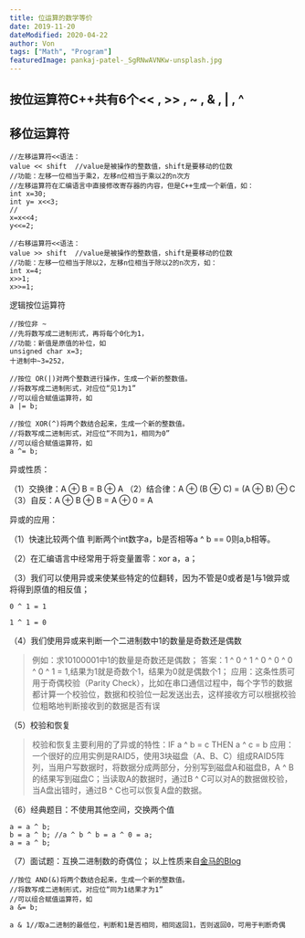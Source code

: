 ```yaml
---
title: 位运算的数学等价
date: 2019-11-20
dateModified: 2020-04-22
author: Von
tags: ["Math", "Program"]
featuredImage: pankaj-patel-_SgRNwAVNKw-unsplash.jpg
---
```



## 按位运算符C++共有6个<< , >> , ~ , & , | , ^

## 移位运算符
```none
//左移运算符<<语法：
value << shift  //value是被操作的整数值，shift是要移动的位数
//功能：左移一位相当于乘2，左移n位相当于乘以2的n次方
//左移运算符在汇编语言中直接修改寄存器的内容，但是C++生成一个新值，如：
int x=30;
int y= x<<3;
//
x=x<<4;
y<<=2;
```

```none
//右移运算符<<语法：
value >> shift  //value是被操作的整数值，shift是要移动的位数
//功能：左移一位相当于除以2，左移n位相当于除以2的n次方，如：
int x=4;
x>>1;
x>>=1;
```
逻辑按位运算符

```none
//按位非 ~
//先将数写成二进制形式，再将每个0化为1，
//功能：新值是原值的补位，如
unsigned char x=3;
十进制中~3=252，
```

```none
//按位 OR(|)对两个整数进行操作，生成一个新的整数值。
//将数写成二进制形式，对应位“见1为1”
//可以组合赋值运算符，如
a |= b;
```

```none
//按位 XOR(^)将两个数结合起来，生成一个新的整数值。
//将数写成二进制形式，对应位“不同为1，相同为0”
//可以组合赋值运算符，如
a ^= b;
```
异或性质：

（1）交换律：A ⊕ B = B ⊕ A
（2）结合律：A ⊕ (B ⊕ C) = (A ⊕ B) ⊕ C
（3）自反：A ⊕ B ⊕ B = A ⊕ 0 = A

异或的应用：

（1）快速比较两个值
判断两个int数字a，b是否相等a ^ b == 0则a,b相等。

（2）在汇编语言中经常用于将变量置零：xor a，a；

（3）我们可以使用异或来使某些特定的位翻转，因为不管是0或者是1与1做异或将得到原值的相反值；

```none
0 ^ 1 = 1

1 ^ 1 = 0
```
（4）我们使用异或来判断一个二进制数中1的数量是奇数还是偶数

> 例如：求10100001中1的数量是奇数还是偶数； 答案：1 ^ 0 ^ 1 ^ 0 ^ 0 ^ 0 ^ 0 ^ 1 = 1,结果为1就是奇数个1，结果为0就是偶数个1； 应用：这条性质可用于奇偶校验（Parity Check），比如在串口通信过程中，每个字节的数据都计算一个校验位，数据和校验位一起发送出去，这样接收方可以根据校验位粗略地判断接收到的数据是否有误

（5）校验和恢复

> 校验和恢复主要利用的了异或的特性：IF a ^ b = c THEN a ^ c = b 应用：一个很好的应用实例是RAID5，使用3块磁盘（A、B、C）组成RAID5阵列，当用户写数据时，将数据分成两部分，分别写到磁盘A和磁盘B，A ^ B的结果写到磁盘C；当读取A的数据时，通过B ^ C可以对A的数据做校验，当A盘出错时，通过B ^ C也可以恢复A盘的数据。

（6）经典题目：不使用其他空间，交换两个值

```none
a = a ^ b;
b = a ^ b; //a ^ b ^ b = a ^ 0 = a;
a = a ^ b;
```
（7）面试题：互换二进制数的奇偶位；
以上性质来自[金马的Blog](https://www.lijinma.com/blog/2014/05/29/amazing-xor/)

```none
//按位 AND(&)将两个数结合起来，生成一个新的整数值。
//将数写成二进制形式，对应位“同为1结果才为1”
//可以组合赋值运算符，如
a &= b;

a & 1//取a二进制的最低位，判断和1是否相同，相同返回1，否则返回0，可用于判断奇偶
```
